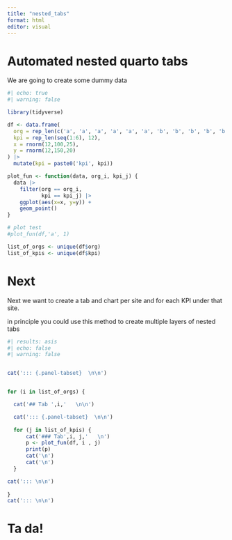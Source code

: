 ---
title: "nested_tabs"
format: html
editor: visual
---

# Automated nested quarto tabs

We are going to create some dummy data

```{r}
#| echo: true
#| warning: false

library(tidyverse)

df <- data.frame(
  org = rep_len(c('a', 'a', 'a', 'a', 'a', 'a', 'b', 'b', 'b', 'b', 'b', 'b'), 12),
  kpi = rep_len(seq(1:6), 12),
  x = rnorm(12,100,25),
  y = rnorm(12,150,20)
) |>
  mutate(kpi = paste0('kpi', kpi))

plot_fun <- function(data, org_i, kpi_j) {
  data |>
    filter(org == org_i,
           kpi == kpi_j) |>
    ggplot(aes(x=x, y=y)) +
    geom_point()
}

# plot test
#plot_fun(df,'a', 1)

list_of_orgs <- unique(df$org)
list_of_kpis <- unique(df$kpi)

```


# Next

Next we want to create a tab and chart per site and for each KPI under that site.

in principle you could use this method to create multiple layers of nested tabs

```{r}
#| results: asis
#| echo: false
#| warning: false


cat('::: {.panel-tabset}  \n\n')


for (i in list_of_orgs) {

  cat('## Tab ',i,'   \n\n')

  cat('::: {.panel-tabset}  \n\n') 
  
  for (j in list_of_kpis) {
      cat('### Tab',i, j,'   \n')
      p <- plot_fun(df, i , j)
      print(p)
      cat('\n')
      cat('\n')
  }

cat('::: \n\n')
  
}
cat('::: \n\n')


```

#  Ta da!







